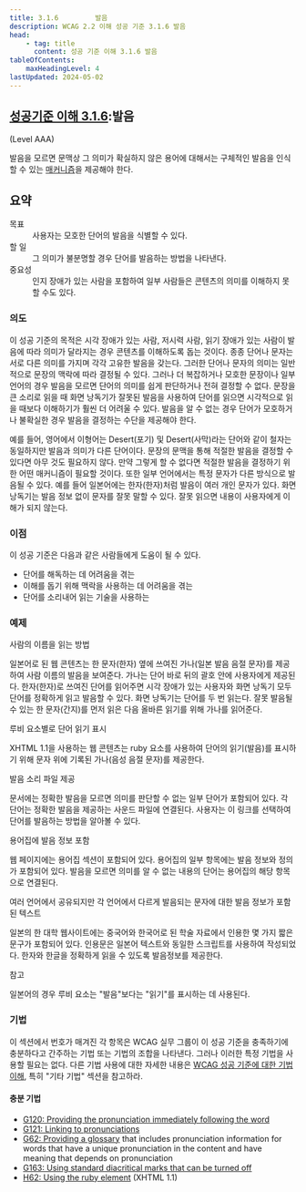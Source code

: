 ```yaml
---
title: 3.1.6         발음
description: WCAG 2.2 이해 성공 기준 3.1.6 발음
head:
    - tag: title
      content: 성공 기준 이해 3.1.6 발음
tableOfContents:
    maxHeadingLevel: 4
lastUpdated: 2024-05-02
---
```



## [성공기준 이해 3.1.6](https://w3.org/TR/WCAG22#pronunciation):발음 

(Level AAA)

<Card title="성공 기준(SC)"></Card>

발음을 모르면 문맥상 그 의미가 확실하지 않은 용어에 대해서는 구체적인 발음을 인식할 수 있는 [매커니즘](../../glossary/mechanism)을 제공해야 한다.

## 요약

<dl>
<dt>목표</dt>
<dd>사용자는 모호한 단어의 발음을 식별할 수 있다.</dd>
<dt>할 일</dt>
<dd>그 의미가 불분명할 경우 단어를 발음하는 방법을 나타낸다.</dd>
<dt>중요성</dt>
<dd>인지 장애가 있는 사람을 포함하여 일부 사람들은 콘텐츠의 의미를 이해하지 못할 수도 있다.</dd>
</dl>

### 의도

이 성공 기준의 목적은 시각 장애가 있는 사람, 저시력 사람, 읽기 장애가 있는 사람이 발음에 따라 의미가 달라지는 경우 콘텐츠를 이해하도록 돕는 것이다. 종종 단어나 문자는 서로 다른 의미를 가지며 각각 고유한 발음을 갖는다. 그러한 단어나 문자의 의미는 일반적으로 문장의 맥락에 따라 결정될 수 있다. 그러나 더 복잡하거나 모호한 문장이나 일부 언어의 경우 발음을 모르면 단어의 의미를 쉽게 판단하거나 전혀 결정할 수 없다. 문장을 큰 소리로 읽을 때 화면 낭독기가 잘못된 발음을 사용하여 단어를 읽으면 시각적으로 읽을 때보다 이해하기가 훨씬 더 어려울 수 있다. 발음을 알 수 없는 경우 단어가 모호하거나 불확실한 경우 발음을 결정하는 수단을 제공해야 한다.

예를 들어, 영어에서 이형어는 Desert(포기) 및 Desert(사막)라는 단어와 같이 철자는 동일하지만 발음과 의미가 다른 단어이다. 문장의 문맥을 통해 적절한 발음을 결정할 수 있다면 아무 것도 필요하지 않다. 만약 그렇게 할 수 없다면 적절한 발음을 결정하기 위한 어떤 매커니즘이 필요할 것이다. 또한 일부 언어에서는 특정 문자가 다른 방식으로 발음될 수 있다. 예를 들어 일본어에는 한자(한자)처럼 발음이 여러 개인 문자가 있다. 화면 낭독기는 발음 정보 없이 문자를 잘못 말할 수 있다. 잘못 읽으면 내용이 사용자에게 이해가 되지 않는다.

### 이점

이 성공 기준은 다음과 같은 사람들에게 도움이 될 수 있다.

*   단어를 해독하는 데 어려움을 겪는
*   이해를 돕기 위해 맥락을 사용하는 데 어려움을 겪는
*   단어를 소리내어 읽는 기술을 사용하는

### 예제

사람의 이름을 읽는 방법

일본어로 된 웹 콘텐츠는 한 문자(한자) 옆에 쓰여진 가나(일본 발음 음절 문자)를 제공하여 사람 이름의 발음을 보여준다. 가나는 단어 바로 뒤의 괄호 안에 사용자에게 제공된다. 한자(한자)로 쓰여진 단어를 읽어주면 시각 장애가 있는 사용자와 화면 낭독기 모두 단어를 정확하게 읽고 발음할 수 있다. 화면 낭독기는 단어를 두 번 읽는다. 잘못 발음될 수 있는 한 문자(간지)를 먼저 읽은 다음 올바른 읽기를 위해 가나를 읽어준다.

루비 요소별로 단어 읽기 표시

XHTML 1.1을 사용하는 웹 콘텐츠는 ruby 요소를 사용하여 단어의 읽기(발음)를 표시하기 위해 문자 위에 기록된 가나(음성 음절 문자)를 제공한다.

발음 소리 파일 제공

문서에는 정확한 발음을 모르면 의미를 판단할 수 없는 일부 단어가 포함되어 있다. 각 단어는 정확한 발음을 제공하는 사운드 파일에 연결된다. 사용자는 이 링크를 선택하여 단어를 발음하는 방법을 알아볼 수 있다.

용어집에 발음 정보 포함

웹 페이지에는 용어집 섹션이 포함되어 있다. 용어집의 일부 항목에는 발음 정보와 정의가 포함되어 있다. 발음을 모르면 의미를 알 수 없는 내용의 단어는 용어집의 해당 항목으로 연결된다.

여러 언어에서 공유되지만 각 언어에서 다르게 발음되는 문자에 대한 발음 정보가 포함된 텍스트

일본의 한 대학 웹사이트에는 중국어와 한국어로 된 학술 자료에서 인용한 몇 가지 짧은 문구가 포함되어 있다. 인용문은 일본어 텍스트와 동일한 스크립트를 사용하여 작성되었다. 한자와 한글을 정확하게 읽을 수 있도록 발음정보를 제공한다.

참고

일본어의 경우 루비 요소는 "발음"보다는 "읽기"를 표시하는 데 사용된다.

### 기법

이 섹션에서 번호가 매겨진 각 항목은 WCAG 실무 그룹이 이 성공 기준을 충족하기에 충분하다고 간주하는 기법 또는 기법의 조합을 나타낸다. 그러나 이러한 특정 기법을 사용할 필요는 없다. 다른 기법 사용에 대한 자세한 내용은 [WCAG 성공 기준에 대한 기법 이해](../understanding-techniques), 특히 "기타 기법" 섹션을 참고하라.

#### 충분 기법

*   [G120: Providing the pronunciation immediately following the word](https://www.w3.org/WAI/WCAG22/Techniques/general/G120)
*   [G121: Linking to pronunciations](https://www.w3.org/WAI/WCAG22/Techniques/general/G121)
*   [G62: Providing a glossary](https://www.w3.org/WAI/WCAG22/Techniques/general/G62) that includes pronunciation information for words that have a unique pronunciation in the content and have meaning that depends on pronunciation
*   [G163: Using standard diacritical marks that can be turned off](https://www.w3.org/WAI/WCAG22/Techniques/general/G163)
*   [H62: Using the ruby element](https://www.w3.org/WAI/WCAG22/Techniques/html/H62) (XHTML 1.1)

